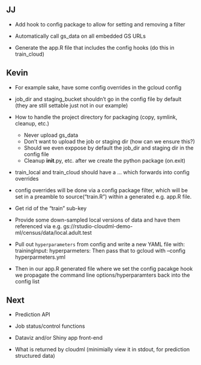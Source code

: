 
## JJ

- Add hook to config package to allow for setting and removing a filter

- Automatically call gs_data on all embedded GS URLs

- Generate the app.R file that includes the config hooks (do this in train_cloud)


## Kevin

- For example sake, have some config overrides in the gcloud config

- job_dir and staging_bucket shouldn't go in the config file by default (they are 
  still settable just not in our example)

- How to handle the project directory for packaging (copy, symlink, cleanup, etc.)
    - Never upload gs_data
    - Don't want to upload the job or staging dir (how can we ensure this?)
    - Should we even exppose by default the job_dir and staging dir in the config file
    - Cleanup __init__.py, etc. after we create the python package (on.exit)
    
- train_local and train_cloud should have a ... which forwards into config overrides

- config overrides will be done via a config package filter, which will be set
  in a preamble to source("train.R") within a generated e.g. app.R file.
  
- Get rid of the "train" sub-key

- Provide some down-sampled local versions of data and have them referenced via e.g.
  gs://rstudio-cloudml-demo-ml/census/data/local.adult.test
  
- Pull out `hyperparameters` from config and write a new YAML file with:
    trainingInput:
       hyperparmeters:
  Then pass that to gcloud with --config hyperparmeters.yml
  
- Then in our app.R generated file where we set the config pacakge hook we 
  propagate the command line options/hyperparamters back into the config list
  

## Next

- Prediction API

- Job status/control functions

- Dataviz and/or Shiny app front-end

- What is returned by cloudml (minimially view it in stdout, for prediction structured data)




       
       

